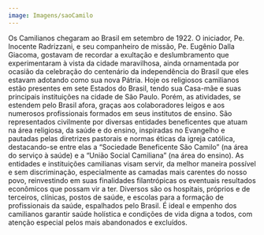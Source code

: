 ```yaml
---
image: Imagens/saoCamilo
---
```

Os Camilianos chegaram ao Brasil em setembro de 1922. O iniciador, Pe. Inocente Radrizzani, e seu companheiro de missão, Pe. Eugênio Dalla Giacoma, gostavam de recordar a exultação e deslumbramento que experimentaram à vista da cidade maravilhosa, ainda ornamentada por ocasião da celebração do centenário da independência do Brasil que eles estavam adotando como sua nova Pátria. Hoje os religiosos camilianos estão presentes em sete Estados do Brasil, tendo sua Casa-mãe e suas principais instituições na cidade de São Paulo. Porém, as atividades, se estendem pelo Brasil afora, graças aos colaboradores leigos e aos numerosos profissionais formados em seus institutos de ensino. São representados civilmente por diversas entidades beneficentes que atuam na área religiosa, da saúde e do ensino, inspiradas no Evangelho e pautadas pelas diretrizes pastorais e normas éticas da igreja católica, destacando-se entre elas a “Sociedade Beneficente São Camilo” (na área do serviço à saúde) e a “União Social Camiliana” (na área do ensino). As entidades e instituições camilianas visam servir, da melhor maneira possível e sem discriminação, especialmente as camadas mais carentes do nosso povo, reinvestindo em suas finalidades filantrópicas os eventuais resultados econômicos que possam vir a ter. Diversos são os hospitais, próprios e de terceiros, clínicas, postos de saúde, e escolas para a formação de profissionais da saúde, espalhados pelo Brasil. É ideal e empenho dos camilianos garantir saúde holística e condições de vida digna a todos, com atenção especial pelos mais abandonados e excluídos.